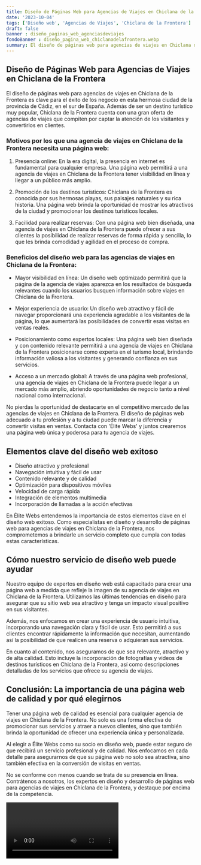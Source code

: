 ```yaml
---
title: Diseño de Páginas Web para Agencias de Viajes en Chiclana de la Frontera
date: '2023-10-04'
tags: ['Diseño web', 'Agencias de Viajes', 'Chiclana de la Frontera']
draft: false
banner : diseño_paginas_web_agenciasdeviajes
fondoBanner : diseño_pagina_web_chiclanadelafrontera.webp
summary: El diseño de páginas web para agencias de viajes en Chiclana de la Frontera es clave para el éxito de los negocio en esta hermosa ciudad de la provincia de Cádiz, en el sur de España. Además de ser un destino turístico muy popular, Chiclana de la Frontera cuenta con una gran oferta de agencias de viajes que compiten por captar la atención de los visitantes y convertirlos en clientes.
---
```


## Diseño de Páginas Web para Agencias de Viajes en Chiclana de la Frontera

El diseño de páginas web para agencias de viajes en Chiclana de la Frontera es clave para el éxito de los negocio en esta hermosa ciudad de la provincia de Cádiz, en el sur de España. Además de ser un destino turístico muy popular, Chiclana de la Frontera cuenta con una gran oferta de agencias de viajes que compiten por captar la atención de los visitantes y convertirlos en clientes.

### Motivos por los que una agencia de viajes en Chiclana de la Frontera necesita una página web:

1. Presencia online: En la era digital, la presencia en internet es fundamental para cualquier empresa. Una página web permitirá a una agencia de viajes en Chiclana de la Frontera tener visibilidad en línea y llegar a un público más amplio.

2. Promoción de los destinos turísticos: Chiclana de la Frontera es conocida por sus hermosas playas, sus paisajes naturales y su rica historia. Una página web brinda la oportunidad de mostrar los atractivos de la ciudad y promocionar los destinos turísticos locales.

3. Facilidad para realizar reservas: Con una página web bien diseñada, una agencia de viajes en Chiclana de la Frontera puede ofrecer a sus clientes la posibilidad de realizar reservas de forma rápida y sencilla, lo que les brinda comodidad y agilidad en el proceso de compra.

### Beneficios del diseño web para las agencias de viajes en Chiclana de la Frontera:

- Mayor visibilidad en línea: Un diseño web optimizado permitirá que la página de la agencia de viajes aparezca en los resultados de búsqueda relevantes cuando los usuarios busquen información sobre viajes en Chiclana de la Frontera.

- Mejor experiencia de usuario: Un diseño web atractivo y fácil de navegar proporcionará una experiencia agradable a los visitantes de la página, lo que aumentará las posibilidades de convertir esas visitas en ventas reales.

- Posicionamiento como expertos locales: Una página web bien diseñada y con contenido relevante permitirá a una agencia de viajes en Chiclana de la Frontera posicionarse como experta en el turismo local, brindando información valiosa a los visitantes y generando confianza en sus servicios.

- Acceso a un mercado global: A través de una página web profesional, una agencia de viajes en Chiclana de la Frontera puede llegar a un mercado más amplio, abriendo oportunidades de negocio tanto a nivel nacional como internacional.

No pierdas la oportunidad de destacarte en el competitivo mercado de las agencias de viajes en Chiclana de la Frontera. El diseño de páginas web adecuado a tu profesión y a tu ciudad puede marcar la diferencia y convertir visitas en ventas. Contacta con 'Élite Webs' y juntos crearemos una página web única y poderosa para tu agencia de viajes.

<GifSeo />

<Cta />

## Elementos clave del diseño web exitoso

- Diseño atractivo y profesional
- Navegación intuitiva y fácil de usar
- Contenido relevante y de calidad
- Optimización para dispositivos móviles
- Velocidad de carga rápida
- Integración de elementos multimedia
- Incorporación de llamadas a la acción efectivas

En Élite Webs entendemos la importancia de estos elementos clave en el diseño web exitoso. Como especialistas en diseño y desarrollo de páginas web para agencias de viajes en Chiclana de la Frontera, nos comprometemos a brindarle un servicio completo que cumpla con todas estas características.

## Cómo nuestro servicio de diseño web puede ayudar

Nuestro equipo de expertos en diseño web está capacitado para crear una página web a medida que refleje la imagen de su agencia de viajes en Chiclana de la Frontera. Utilizamos las últimas tendencias en diseño para asegurar que su sitio web sea atractivo y tenga un impacto visual positivo en sus visitantes.

Además, nos enfocamos en crear una experiencia de usuario intuitiva, incorporando una navegación clara y fácil de usar. Esto permitirá a sus clientes encontrar rápidamente la información que necesitan, aumentando así la posibilidad de que realicen una reserva o adquieran sus servicios.

En cuanto al contenido, nos aseguramos de que sea relevante, atractivo y de alta calidad. Esto incluye la incorporación de fotografías y videos de destinos turísticos en Chiclana de la Frontera, así como descripciones detalladas de los servicios que ofrece su agencia de viajes.

## Conclusión: La importancia de una página web de calidad y por qué elegirnos

Tener una página web de calidad es esencial para cualquier agencia de viajes en Chiclana de la Frontera. No solo es una forma efectiva de promocionar sus servicios y atraer a nuevos clientes, sino que también brinda la oportunidad de ofrecer una experiencia única y personalizada.

Al elegir a Élite Webs como su socio en diseño web, puede estar seguro de que recibirá un servicio profesional y de calidad. Nos enfocamos en cada detalle para asegurarnos de que su página web no solo sea atractiva, sino también efectiva en la conversión de visitas en ventas.

No se conforme con menos cuando se trata de su presencia en línea. Contrátenos a nosotros, los expertos en diseño y desarrollo de páginas web para agencias de viajes en Chiclana de la Frontera, y destaque por encima de la competencia.

<Video />

<CtaBot job='Agencias de Viajes' city='Chiclana de la Frontera'/>

<Gmaps query='Chiclana de la Frontera+españa+maps' />